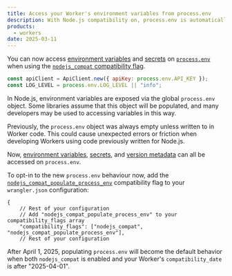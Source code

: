 ```yaml
---
title: Access your Worker's environment variables from process.env
description: With Node.js compatibility on, process.env is automatically populated with environment variables and secrets
products:
  - workers
date: 2025-03-11
---
```



You can now access [environment variables](/workers/configuration/environment-variables/) and
[secrets](/workers/configuration/secrets/) on [`process.env`](/workers/runtime-apis/nodejs/process/#processenv)
when using the [`nodejs_compat` compatibility flag](/workers/configuration/compatibility-flags/#nodejs-compatibility-flag).

```js
const apiClient = ApiClient.new({ apiKey: process.env.API_KEY });
const LOG_LEVEL = process.env.LOG_LEVEL || "info";
```

In Node.js, environment variables are exposed via the global `process.env` object. Some libraries
assume that this object will be populated, and many developers may be used to accessing variables
in this way.

Previously, the `process.env` object was always empty unless written to in Worker code. This could
cause unexpected errors or friction when developing Workers using code previously written for Node.js.

Now, [environment variables](/workers/configuration/environment-variables/),
[secrets](/workers/configuration/secrets/), and [version metadata](/workers/runtime-apis/bindings/version-metadata/)
can all be accessed on `process.env`.

To opt-in to the new `process.env` behaviour now, add the [`nodejs_compat_populate_process_env`](/workers/configuration/compatibility-flags/#enable-auto-populating-processenv) compatibility flag to your
`wrangler.json` configuration:

<WranglerConfig>

```jsonc
{
	// Rest of your configuration
	// Add "nodejs_compat_populate_process_env" to your compatibility_flags array
	"compatibility_flags": ["nodejs_compat", "nodejs_compat_populate_process_env"],
	// Rest of your configuration
```

</WranglerConfig>

After April 1, 2025, populating `process.env` will become the default behavior when both `nodejs_compat` is enabled and
your Worker's `compatibility_date` is after "2025-04-01".
